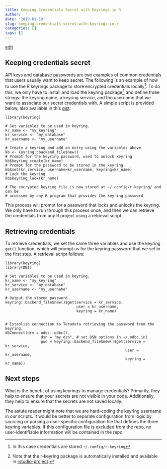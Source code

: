 ```yaml
---
title: Keeping Credentials Secret with Keyrings in R
author: ''
date: '2019-01-19'
slug: keeping-credentials-secret-with-keyrings-in-r
categories: []
tags: []
---
```


[edit](https://github.com/ras44/blog/edit/master/content/post/2019-01-19-keeping-credentials-secret-with-keyrings-in-r.Rmd)


## Keeping credentials secret
API keys and database passwords are two examples of common credentials that users usually want to keep secret.  The following is an example of how to use the R keyrings package to store encrypted credentials locally[^1].  To do this, we only have to install and load the keyring package[^2] and define three strings: the keyring name, a keyring service, and the username that we want to associate our secret credentials with.  A simple script is provided below, also available in this [gist](https://gist.github.com/ras44/cedbe5ba0230787a3a57a8db955494d3):

```
library(keyring)

# Set variables to be used in keyring.
kr_name <- "my_keyring"
kr_service <- "my_database"
kr_username <- "my_username"

# Create a keyring and add an entry using the variables above
kb <- keyring::backend_file$new()
# Prompt for the keyring password, used to unlock keyring
kb$keyring_create(kr_name)
# Prompt for the password to be stored in the keyring
kb$set(kr_service, username=kr_username, keyring=kr_name)
# Lock the keyring
kb$keyring_lock(kr_name)

# The encrypted keyring file is now stored at ~/.config/r-keyring/ and can be
# accessed by any R program that provides the keyring password

```

This process will prompt for a password that locks and unlocks the keyring.  We only have to run through this process once, and then we can retrieve the credentials from any R project using a retrieval script.

## Retrieving credentials
To retrieve credentials, we set the same three variables and use the keyring `get()` function, which will prompt us for the keyring password that we set in the first step.  A retrieval script follows:

```
library(keyring)
library(DBI)

# Set variables to be used in keyring.
kr_name <- "my_keyring"
kr_service <- "my_database"
kr_username <- "my_username"

# Output the stored password
keyring::backend_file$new()$get(service = kr_service,
                                user = kr_username,
                                keyring = kr_name)


# Establish connection to Teradata retrieving the password from the keyring.
dbConnect(drv = odbc::odbc(),
                dsn = "my_dsn", # set DSN options in ~/.odbc.ini
                pwd = keyring::backend_file$new()$get(service = kr_service,
                                                      user = kr_username,
                                                      keyring = kr_name))

```

## Next steps
What is the benefit of using keyrings to manage credentials?  Primarily, they help to ensure that your secrets are not visible in your code.  Additionally, they help to ensure that the secrets are not saved locally.

The astute reader might note that we are hard-coding the keyring username in our scripts.  It would be better to separate configuration from logic by sourcing or parsing a user-specific configuration file that defines the three keyring variables.  If this configuration file is excluded from the repo, no user-identifiable information will be contained in the repo.



[^1]: In this case credentials are stored `~/.config/r-keyring`
[^2]: Note that the r-keyring package is automatically installed and available in [rstudio-project](https://github.com/ras44/rstudio-project). 
